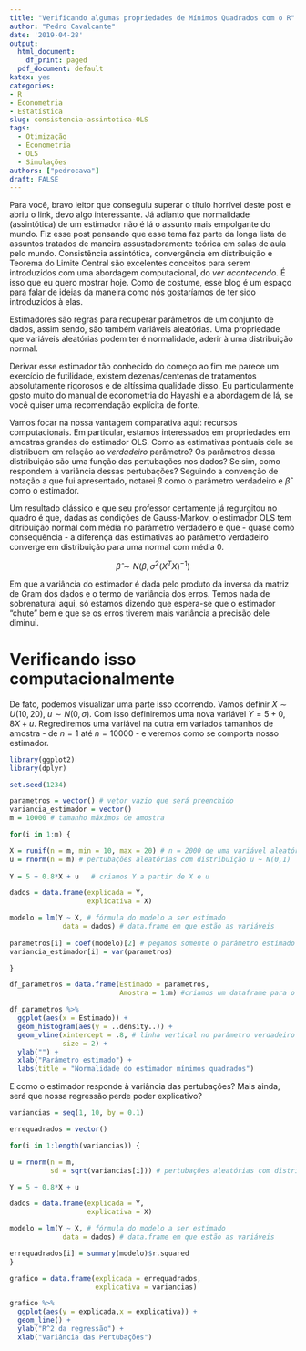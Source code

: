 ```yaml
---
title: "Verificando algumas propriedades de Mínimos Quadrados com o R"
author: "Pedro Cavalcante"
date: '2019-04-28'
output:
  html_document:
    df_print: paged
  pdf_document: default
katex: yes
categories:
- R
- Econometria
- Estatística
slug: consistencia-assintotica-OLS
tags:
  - Otimização
  - Econometria
  - OLS
  - Simulações
authors: ["pedrocava"]
draft: FALSE
---
```


Para você, bravo leitor que conseguiu superar o título horrível deste post e abriu o link, devo algo interessante. Já adianto que normalidade (assintótica) de um estimador não é lá o assunto mais empolgante do mundo. Fiz esse post pensando que esse tema faz parte da longa lista de assuntos tratados de maneira assustadoramente teórica em salas de aula pelo mundo. Consistência assintótica, convergência em distribuição e Teorema do Limite Central são excelentes conceitos para serem introduzidos com uma abordagem computacional, do _ver acontecendo_. É isso que eu quero mostrar hoje. Como de costume, esse blog é um espaço para falar de ideias da maneira como nós gostaríamos de ter sido introduzidos à elas.

Estimadores são regras para recuperar parâmetros de um conjunto de dados, assim sendo, são também variáveis aleatórias. Uma propriedade que variáveis aleatórias podem ter é normalidade, aderir à uma distribuição normal. 

Derivar esse estimador tão conhecido do começo ao fim me parece um exercício de futilidade, existem dezenas/centenas de tratamentos absolutamente rigorosos e de altíssima qualidade disso. Eu particularmente gosto muito do manual de econometria do Hayashi e a abordagem de lá, se você quiser uma recomendação explícita de fonte.

Vamos focar na nossa vantagem comparativa aqui: recursos computacionais. Em particular, estamos interessados em propriedades em amostras grandes do estimador OLS. Como as estimativas pontuais dele se distribuem em relação ao _verdadeiro_ parâmetro? Os parâmetros dessa distribuição são uma função das pertubações nos dados? Se sim, como respondem à variância dessas pertubações? Seguindo a convenção de notação a que fui apresentado, notarei $\beta$ como o parâmetro verdadeiro e $\hat{\beta}$ como o estimador. 

Um resultado clássico e que seu professor certamente já regurgitou no quadro é que, dadas as condições de Gauss-Markov, o estimador OLS tem ditribuição normal com média no parâmetro verdadeiro e que - quase como consequência - a diferença das estimativas ao parâmetro verdadeiro converge em distribuição para uma normal com média $0$. 

$$\hat{\beta} \sim N(\beta, \sigma^2(X^T X)^{-1}) $$

Em que a variância do estimador é dada pelo produto da inversa da matriz de Gram dos dados e o termo de variância dos erros. Temos nada de sobrenatural aqui, só estamos dizendo que espera-se que o estimador "chute" bem e que se os erros tiverem mais variância a precisão dele diminui.

# Verificando isso computacionalmente

De fato, podemos visualizar uma parte isso ocorrendo. Vamos definir $X \sim U(10,20)$, $u \sim N(0,\sigma)$. Com isso definiremos uma nova variável $Y = 5 + 0,8 X + u$. Regrediremos uma variável na outra em variados tamanhos de amostra - de $n=1$ até $n=10000$ - e veremos como se comporta nosso estimador.

```R

library(ggplot2)
library(dplyr)

set.seed(1234)

parametros = vector() # vetor vazio que será preenchido
variancia_estimador = vector()
m = 10000 # tamanho máximos de amostra

for(i in 1:m) {

X = runif(n = m, min = 10, max = 20) # n = 2000 de uma variável aleatória X ~ U(10,20)
u = rnorm(n = m) # pertubações aleatórias com distribuição u ~ N(0,1)
    
Y = 5 + 0.8*X + u   # criamos Y a partir de X e u

dados = data.frame(explicada = Y,
                   explicativa = X)

modelo = lm(Y ~ X, # fórmula do modelo a ser estimado 
             data = dados) # data.frame em que estão as variáveis
  
parametros[i] = coef(modelo)[2] # pegamos somente o parâmetro estimado para X
variancia_estimador[i] = var(parametros)

}

df_parametros = data.frame(Estimado = parametros,
                           Amostra = 1:m) #criamos um dataframe para o ggplot2

df_parametros %>%
  ggplot(aes(x = Estimado)) +
  geom_histogram(aes(y = ..density..)) + 
  geom_vline(xintercept = .8, # linha vertical no parâmetro verdadeiro
             size = 2) +
  ylab("") +
  xlab("Parâmetro estimado") +
  labs(title = "Normalidade do estimador mínimos quadrados")


```

E como o estimador responde à variância das pertubações? Mais ainda, será que nossa regressão perde poder explicativo?

```R
variancias = seq(1, 10, by = 0.1)

errequadrados = vector()

for(i in 1:length(variancias)) {

u = rnorm(n = m, 
          sd = sqrt(variancias[i])) # pertubações aleatórias com distribuição u ~ N(0,sigma)

Y = 5 + 0.8*X + u

dados = data.frame(explicada = Y,
                   explicativa = X)

modelo = lm(Y ~ X, # fórmula do modelo a ser estimado 
             data = dados) # data.frame em que estão as variáveis

errequadrados[i] = summary(modelo)$r.squared
}

grafico = data.frame(explicada = errequadrados,
                     explicativa = variancias)

grafico %>%
  ggplot(aes(y = explicada,x = explicativa)) +
  geom_line() +
  ylab("R^2 da regressão") +
  xlab("Variância das Pertubações")
```
